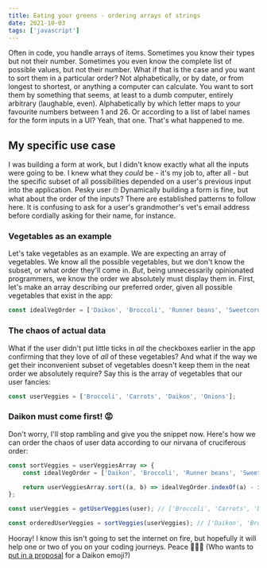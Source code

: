 ```yaml
---
title: Eating your greens - ordering arrays of strings
date: 2021-10-03
tags: ['javascript']
---
```



<Dropcap>Often</Dropcap> in code, you handle arrays of items. Sometimes you know their types but not
their number. Sometimes you even know the complete list of possible values, but not their number. What
if that is the case and you want to sort them in a particular order? Not alphabetically, or by date,
or from longest to shortest, or anything a computer can calculate. You want to sort them by something
that seems, at least to a dumb computer, entirely arbitrary (laughable, even). Alphabetically by which
letter maps to your favourite numbers between 1 and 26. Or according to a list of label names for the
form inputs in a UI? Yeah, that one. That's what happened to me.

## My specific use case

I was building a form at work, but I didn't know exactly what all the inputs were going to
be. I knew what they _could_ be - it's my job to, after all - but the specific subset of
all possibilities depended on a user's previous input into the application. Pesky user 🙄
Dynamically building a form is fine, but what about the order of the inputs? There are
established patterns to follow here. It is confusing to ask for a user's grandmother's
vet's email address before cordially asking for their name, for instance.

### Vegetables as an example

Let's take vegetables as an example. We are expecting an array of vegetables. We know all
the possible vegetables, but we don't know the subset, or what order they'll come in.
_But_, being unnecessarily opinionated programmers, we know the order we absolutely must
display them in. First, let's make an array describing our preferred order, given all
possible vegetables that exist in the app:

```js
const idealVegOrder = ['Daikon', 'Broccoli', 'Runner beans', 'Sweetcorn', 'Carrots', 'Onions'];
```

### The chaos of actual data

What if the user didn't put little ticks in _all_ the checkboxes earlier in the app
confirming that they love of _all_ of these vegetables? And what if the way we get their
inconvenient subset of vegetables doesn't keep them in the neat order we absolutely
require? Say this is the array of vegetables that our user fancies:

```js
const userVeggies = ['Broccoli', 'Carrots', 'Daikon', 'Onions'];
```

### Daikon must come first! 😡

Don't worry, I'll stop rambling and give you the snippet now. Here's how we can order the
chaos of user data according to our nirvana of cruciferous order:

```js
const sortVeggies = userVeggiesArray => {
    const idealVegOrder = ['Daikon', 'Broccoli', 'Runner beans', 'Sweetcorn', 'Carrots', 'Onions'];

    return userVeggiesArray.sort((a, b) => idealVegOrder.indexOf(a) - idealVegOrder.indexOf(b));
};

const userVeggies = getUserVeggies(user); // ['Broccoli', 'Carrots', 'Daikon', 'Onions']

const orderedUserVeggies = sortVeggies(userVeggies); // ['Daikon', 'Broccoli', 'Carrots', 'Onions']
```

Hooray! I know this isn't going to set the internet on fire, but hopefully it will help
one or two of you on your coding journeys. Peace 🌽🥦🥕 (Who wants to
[put in a proposal](https://unicode.org/emoji/proposals.html) for a Daikon emoji?)
